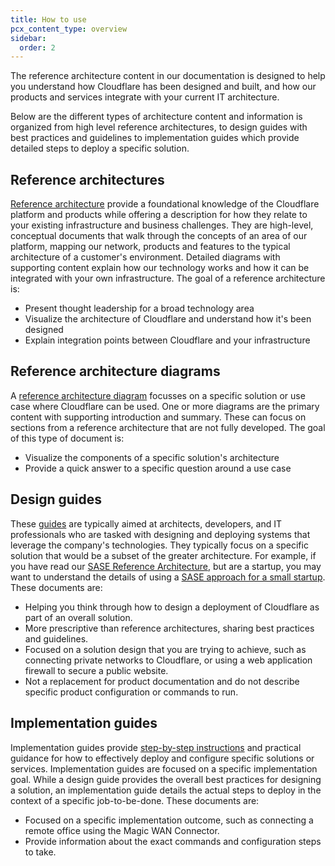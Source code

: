 ```yaml
---
title: How to use
pcx_content_type: overview
sidebar:
  order: 2
---
```



<Description>
	The reference architecture content in our documentation is designed to help you understand how Cloudflare has been designed and built,
	and how our products and services integrate with your current IT architecture.

</Description>

Below are the different types of architecture content and information is organized from high level reference architectures, to design guides with best practices and guidelines to implementation guides which provide detailed steps to deploy a specific solution.

## Reference architectures

[Reference architecture](/reference-architecture/architectures/) provide a foundational knowledge of the Cloudflare platform and products while offering a description for how they relate to your existing infrastructure and business challenges. They are high-level, conceptual documents that walk through the concepts of an area of our platform, mapping our network, products and features to the typical architecture of a customer's environment. Detailed diagrams with supporting content explain how our technology works and how it can be integrated with your own infrastructure. The goal of a reference architecture is:

- Present thought leadership for a broad technology area
- Visualize the architecture of Cloudflare and understand how it's been designed
- Explain integration points between Cloudflare and your infrastructure

## Reference architecture diagrams

A [reference architecture diagram](/reference-architecture/diagrams/) focusses on a specific solution or use case where Cloudflare can be used. One or more diagrams are the primary content with supporting introduction and summary. These can focus on sections from a reference architecture that are not fully developed. The goal of this type of document is:

- Visualize the components of a specific solution's architecture
- Provide a quick answer to a specific question around a use case

## Design guides

These [guides](/reference-architecture/design-guides/) are typically aimed at architects, developers, and IT professionals who are tasked with designing and deploying systems that leverage the company's technologies. They typically focus on a specific solution that would be a subset of the greater architecture. For example, if you have read our [SASE Reference Architecture](/reference-architecture/architectures/sase/), but are a startup, you may want to understand the details of using a [SASE approach for a small startup](/reference-architecture/design-guides/zero-trust-for-startups/). These documents are:

- Helping you think through how to design a deployment of Cloudflare as part of an overall solution.
- More prescriptive than reference architectures, sharing best practices and guidelines.
- Focused on a solution design that you are trying to achieve, such as connecting private networks to Cloudflare, or using a web application firewall to secure a public website.
- Not a replacement for product documentation and do not describe specific product configuration or commands to run.

## Implementation guides

Implementation guides provide [step-by-step instructions](/reference-architecture/implementation-guides/) and practical guidance for how to effectively deploy and configure specific solutions or services. Implementation guides are focused on a specific implementation goal. While a design guide provides the overall best practices for designing a solution, an implementation guide details the actual steps to deploy in the context of a specific job-to-be-done. These documents are:

- Focused on a specific implementation outcome, such as connecting a remote office using the Magic WAN Connector.
- Provide information about the exact commands and configuration steps to take.
